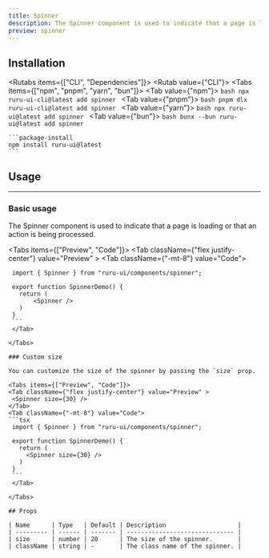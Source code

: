 ```yaml
---
title: Spinner
description: The Spinner component is used to indicate that a page is loading or that an action is being processed.
preview: spinner
---
```



## Installation

<Rutabs items={["CLI", "Dependencies"]}>
  <Rutab value={"CLI"}>
    <Tabs items={["npm", "pnpm", "yarn", "bun"]}>
      <Tab value={"npm"}>
      ```bash
      npx ruru-ui-cli@latest add spinner
      ```
      </Tab>
      <Tab value={"pnpm"}>
      ```bash
      pnpm dlx ruru-ui-cli@latest add spinner
      ```
      </Tab>
      <Tab value={"yarn"}>
      ```bash
      npx ruru-ui@latest add spinner
      ```
      </Tab>
      <Tab value={"bun"}>
      ```bash
      bunx --bun ruru-ui@latest add spinner
      ```
    </Tab>
    </Tabs>

  </Rutab>
  <Rutab value={"Dependencies"}>

    ```package-install
    npm install ruru-ui@latest
    ```

  </Rutab>
</Rutabs>

## Usage

---

### Basic usage

The Spinner component is used to indicate that a page is loading or that an action is being processed.

<Tabs items={["Preview", "Code"]}>
  <Tab className={"flex justify-center"} value="Preview" >
    <Spinner />
  </Tab>
  <Tab className={"-mt-8"} value="Code">
   ```tsx
    import { Spinner } from "ruru-ui/components/spinner";

    export function SpinnerDemo() {
      return (
          <Spinner />
      )
    }
    ```
    </Tab>

</Tabs>

### Custom size

You can customize the size of the spinner by passing the `size` prop.

<Tabs items={["Preview", "Code"]}>
  <Tab className={"flex justify-center"} value="Preview" >
    <Spinner size={30} />
  </Tab>
  <Tab className={"-mt-8"} value="Code">
   ```tsx
    import { Spinner } from "ruru-ui/components/spinner";

    export function SpinnerDemo() {
      return (
        <Spinner size={30} />
      )
    }
    ```
    </Tab>

</Tabs>

## Props

| Name      | Type   | Default | Description                    |
| --------- | ------ | ------- | ------------------------------ |
| size      | number | 20      | The size of the spinner.       |
| className | string | -       | The class name of the spinner. |
